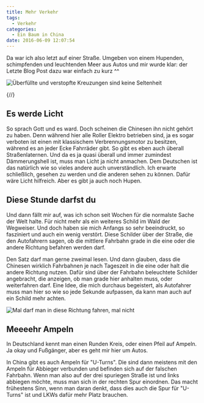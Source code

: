 ```yaml
---
title: Mehr Verkehr
tags:
  - Verkehr
categories:
  - Ein Baum in China
date: 2016-06-09 12:07:54
---
```



Da war ich also letzt auf einer Straße. Umgeben von einem Hupenden, schimpfenden und leuchtenden Meer aus Autos und mir wurde klar: der Letzte Blog Post dazu war einfach zu kurz ^^

![Überfüllte und verstopfte Kreuzungen sind keine Seltenheit](/images/china/kreuzung.jpg)

{/*<!-- more -->*/}

## Es werde Licht

So sprach Gott und es ward. Doch scheinen die Chinesen ihn nicht gehört zu haben. Denn während hier alle Roller Elektro betrieben sind, ja es sogar verboten ist einen mit klassischem Verbrennungsmotor zu besitzen, während es an jeder Ecke Fahrräder gibt. So gibt es eben auch überall Straßenlaternen. Und da es ja quasi überall und immer zumindest Dämmerungshell ist, muss man Licht ja nicht anmachen. Dem Deutschen ist das natürlich wie so vieles andere auch unverständlich. Ich erwarte schließlich, gesehen zu werden und die anderen sehen zu können. Dafür wäre Licht hilfreich. Aber es gibt ja auch noch Hupen.

## Diese Stunde darfst du

Und dann fällt mir auf, was ich schon seit Wochen für die normalste Sache der Welt halte. Für nicht mehr als ein weiteres Schild im Wald der Wegweiser. Und doch haben sie mich Anfangs so sehr beeindruckt, so fasziniert und auch ein wenig verstört. Diese Schilder über der Straße, die den Autofahrern sagen, ob die mittlere Fahrbahn grade in die eine oder die andere Richtung befahren werden darf.

Den Satz darf man gerne zweimal lesen. Und dann glauben, dass die Chinesen wirklich Fahrbahnen je nach Tageszeit in die eine oder halt die andere Richtung nutzen. Dafür sind über der Fahrbahn beleuchtete Schilder angebracht, die anzeigen, ob man grade hier anhalten muss, oder weiterfahren darf. Eine Idee, die mich durchaus begeistert, als Autofahrer muss man hier so wie so jede Sekunde aufpassen, da kann man auch auf ein Schild mehr achten.

![Mal darf man in diese Richtung fahren, mal nicht](/images/china/fahrbahnRichtungWechsel.jpg)

## Meeeehr Ampeln

In Deutschland kennt man einen Runden Kreis, oder einen Pfeil auf Ampeln. Ja okay und Fußgänger, aber es geht mir hier um Autos.

In China gibt es auch Ampeln für "U-Turns". Die sind dann meistens mit den Ampeln für Abbieger verbunden und befinden sich auf der falschen Fahrbahn. Wenn man also auf der drei spuriegen Straße ist und links abbiegen möchte, muss man sich in der rechten Spur einordnen. Das macht frühestens Sinn, wenn man daran denkt, dass dies auch die Spur für "U-Turns" ist und LKWs dafür mehr Platz brauchen.

